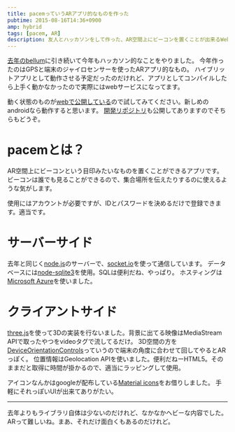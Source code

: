 ```yaml
---
title: pacemっていうARアプリ的なものを作った
pubtime: 2015-08-16T14:36+0900
amp: hybrid
tags: [pacem, AR]
description: 友人とハッカソンをして作った、AR空間上にビーコンを置くことが出来るWebアプリ「pacem」の紹介です。
---
```


[去年のbellum](http://blanktar.jp/blog/2014/09/bellum-publish.html)に引き続いて今年もハッカソン的なことをやりました。
今年作ったのはGPSと端末のジャイロセンサーを使ったARアプリ的なもの。
ハイブリットアプリとして動作させる予定だったのだけれど、アプリとしてコンパイルしたら上手く動かなかったので実際にはwebサービスになってます。

動く状態のものが[webで公開している](http://pacem.blanktar.jp)ので試してみてください。新しめのandroidなら動作すると思います。
[開発リポジトリ](https://bitbucket.org/radiogym/pacem)も公開してありますのでそちらもどうぞ。

# pacemとは？
AR空間上にビーコンという目印みたいなものを置くことができるアプリです。
ビーコンは誰でも見ることができるので、集合場所を伝えたりするのに使えるような気がします。

使用にはアカウントが必要ですが、IDとパスワードを決めるだけで登録できます。適当です。

# サーバーサイド
去年と同じく[node.js](http://nodejs.jp/)のサーバーで、[socket.io](http://socket.io/)を使って通信しています。
データベースには[node-sqlite3](https://github.com/mapbox/node-sqlite3)を使用。SQLは便利だね、やっぱり。
ホスティングは[Microsoft Azure](http://azure.microsoft.com)を使いました。

# クライアントサイド
[three.js](http://threejs.org/)を使って3Dの実装を行ないました。背景に出てる映像はMediaStream APIで取ったやつをvideoタグで流してるだけ。
3D空間の方を[DeviceOrientationControls](http://threejs.org/examples/misc_controls_deviceorientation.html)っていうので端末の角度に合わせて回してやるとARっぽく。
位置情報はGeolocation APIを使いました。便利だねーHTML5。そのままだと取得に時間が掛かるので、適当にラッピングして使用。

アイコンなんかはgoogleが配布している[Material icons](https://www.google.com/design/icons/)をお借りしました。
手軽にそれっぽいUIが出来てありがたい。

---

去年よりもライブラリ自体は少ないのだけれど、なかなかヘビーな内容でした。ARって難しいね。まあ、それだけ面白くもあるのだけれど。
